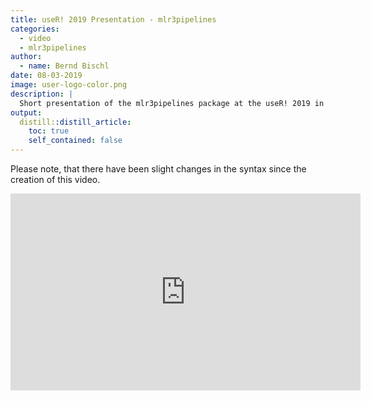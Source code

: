 ```yaml
---
title: useR! 2019 Presentation - mlr3pipelines
categories:
  - video
  - mlr3pipelines
author:
  - name: Bernd Bischl
date: 08-03-2019
image: user-logo-color.png
description: |
  Short presentation of the mlr3pipelines package at the useR! 2019 in Toulouse.
output:
  distill::distill_article:
    toc: true
    self_contained: false
---
```


Please note, that there have been slight changes in the syntax since the creation of this video.

<iframe width="560" height="315" src="https://www.youtube.com/embed/gEW5RxkbQuQ?rel=0" frameborder="0" allowfullscreen></iframe>
